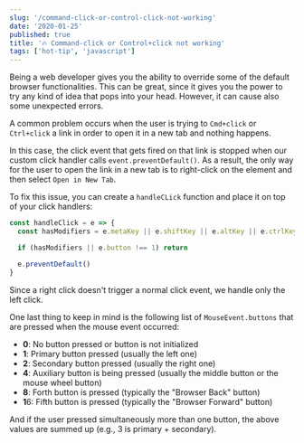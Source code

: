 ```yaml
---
slug: '/command-click-or-control-click-not-working'
date: '2020-01-25'
published: true
title: '🔥 Command-click or Control+click not working'
tags: ['hot-tip', 'javascript']
---
```


Being a web developer gives you the ability to override some of the default browser functionalities.
This can be great, since it gives you the power to try any kind of idea that pops into your head.
However, it can cause also some unexpected errors.

A common problem occurs when the user is trying to `Cmd+click` or `Ctrl+click` a link in order to open it in a new tab and nothing happens.

In this case, the click event that gets fired on that link is stopped when our custom click handler calls `event.preventDefault()`.
As a result, the only way for the user to open the link in a new tab is to right-click on the element and then select `Open in New Tab`.

To fix this issue, you can create a `handleCLick` function and place it on top of your click handlers:

```js
const handleClick = e => {
  const hasModifiers = e.metaKey || e.shiftKey || e.altKey || e.ctrlKey

  if (hasModifiers || e.button !== 1) return

  e.preventDefault()
}
```

Since a right click doesn't trigger a normal click event, we handle only the left click.

One last thing to keep in mind is the following list of `MouseEvent.buttons` that are pressed when the mouse event occurred:

- **0**: No button pressed or button is not initialized
- **1**: Primary button pressed (usually the left one)
- **2**: Secondary button pressed (usually the right one)
- **4**: Auxiliary button is being pressed (usually the middle button or the mouse wheel button)
- **8**: Forth button is pressed (typically the "Browser Back" button)
- **1**6: Fifth button is pressed (typically the "Browser Forward" button)

And if the user pressed simultaneously more than one button, the above values are summed up (e.g., 3 is primary + secondary).
